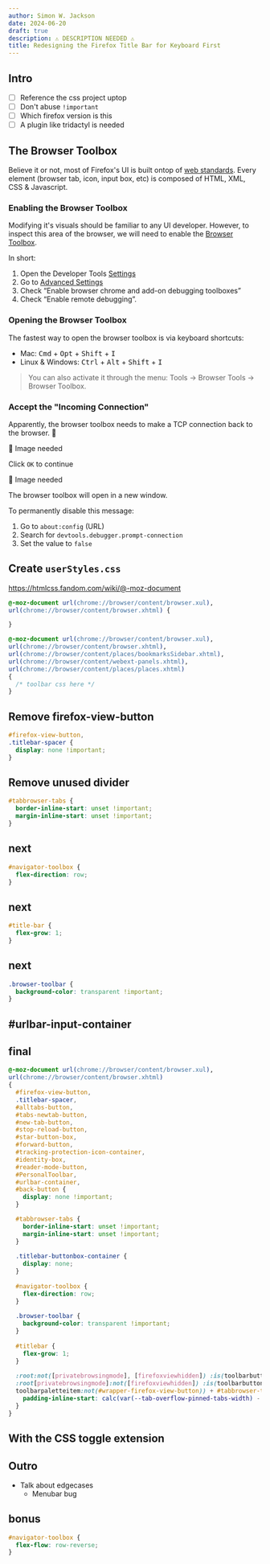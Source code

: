 ```yaml
---
author: Simon W. Jackson
date: 2024-06-20
draft: true
description: ⚠️ DESCRIPTION NEEDED ⚠️
title: Redesigning the Firefox Title Bar for Keyboard First
---
```


## Intro

* [ ] Reference the css project uptop
* [ ] Don't abuse `!important`
* [ ] Which firefox version is this
* [ ] A plugin like tridactyl is needed

## The Browser Toolbox

Believe it or not, most of Firefox's UI is built ontop of [web standards](https://support.mozilla.org/en-US/kb/contributors-guide-firefox-advanced-customization). Every element (browser tab, icon, input box, etc) is composed of HTML, XML, CSS & Javascript.

### Enabling the Browser Toolbox

Modifying it's visuals should be familiar to any UI developer. However, to inspect this area of the browser, we will need to enable the [Browser Toolbox](https://firefox-source-docs.mozilla.org/devtools-user/browser_toolbox/index.html).

In short:

1. Open the Developer Tools [Settings](https://firefox-source-docs.mozilla.org/devtools-user/settings/index.html)
2. Go to [Advanced Settings](https://firefox-source-docs.mozilla.org/devtools-user/settings/index.html#settings-advanced-settings)
3. Check “Enable browser chrome and add-on debugging toolboxes”
4. Check “Enable remote debugging”.

### Opening the Browser Toolbox

The fastest way to open the browser toolbox is via keyboard shortcuts:

* Mac: <kbd>Cmd</kbd> + <kbd>Opt</kbd> + <kbd>Shift</kbd> + <kbd>I</kbd> 
* Linux & Windows: <kbd>Ctrl</kbd> + <kbd>Alt</kbd> + <kbd>Shift</kbd> + <kbd>I</kbd>

> You can also activate it through the menu: Tools -> Browser Tools ->  Browser Toolbox.

### Accept the "Incoming Connection"

Apparently, the browser toolbox needs to make a TCP connection back to the browser. 🤷

🚧 Image needed

Click `OK` to continue

🚧 Image needed

The browser toolbox will open in a new window.

To permanently disable this message:

1. Go to `about:config` (URL)
2. Search for `devtools.debugger.prompt-connection`
3. Set the value to `false`

## Create `userStyles.css`

https://htmlcss.fandom.com/wiki/@-moz-document

```css
@-moz-document url(chrome://browser/content/browser.xul),
url(chrome://browser/content/browser.xhtml) {

}
```

```css
@-moz-document url(chrome://browser/content/browser.xul),
url(chrome://browser/content/browser.xhtml),
url(chrome://browser/content/places/bookmarksSidebar.xhtml),
url(chrome://browser/content/webext-panels.xhtml),
url(chrome://browser/content/places/places.xhtml)
{
  /* toolbar css here */
}
```

## Remove firefox-view-button

```css
#firefox-view-button,
.titlebar-spacer {
  display: none !important;
}
```

## Remove unused divider

```css
#tabbrowser-tabs {
  border-inline-start: unset !important;
  margin-inline-start: unset !important;
}
```

## next

```css
#navigator-toolbox {
  flex-direction: row;
}
```

## next

```css
#title-bar {
  flex-grow: 1;
}
```

## next

```css
.browser-toolbar {
  background-color: transparent !important;
}
```

##  #urlbar-input-container 

## final

```css
@-moz-document url(chrome://browser/content/browser.xul),
url(chrome://browser/content/browser.xhtml)
{
  #firefox-view-button,
  .titlebar-spacer,
  #alltabs-button,
  #tabs-newtab-button,
  #new-tab-button,
  #stop-reload-button,
  #star-button-box,
  #forward-button,
  #tracking-protection-icon-container,
  #identity-box,
  #reader-mode-button,
  #PersonalToolbar,
  #urlbar-container,
  #back-button {
    display: none !important;
  }

  #tabbrowser-tabs {
    border-inline-start: unset !important;
    margin-inline-start: unset !important;
  }
  
  .titlebar-buttonbox-container {
    display: none;
  }
  
  #navigator-toolbox {
    flex-direction: row;
  }
  
  .browser-toolbar {
    background-color: transparent !important;
  }
  
  #titlebar {
    flex-grow: 1;
  }
  
  :root:not([privatebrowsingmode], [firefoxviewhidden]) :is(toolbarbutton, toolbarpaletteitem) + #tabbrowser-tabs,
  :root[privatebrowsingmode]:not([firefoxviewhidden]) :is(toolbarbutton:not(#firefox-view-button),
  toolbarpaletteitem:not(#wrapper-firefox-view-button)) + #tabbrowser-tabs {
    padding-inline-start: calc(var(--tab-overflow-pinned-tabs-width) - 20px);
  }
}
```

## With the CSS toggle extension

## Outro

* Talk about edgecases
  * Menubar bug

## bonus

```css
#navigator-toolbox {
  flex-flow: row-reverse;
}
```


